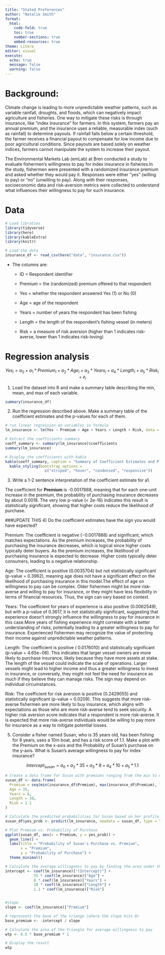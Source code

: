 ```yaml
---
title: "Stated Preferences"
author: "Natalie Smith"
format: 
  html:
    code-fold: true
    toc: true
    number-sections: true
    embed-resources: true
theme: Litera
editor: visual
execute:
  echo: true
  message: false
  warning: false
---
```


# Background:

Climate change is leading to more unpredictable weather patterns, such as variable rainfall, droughts, and floods, which can negatively impact agriculture and fisheries. One way to mitigate these risks is through insurance, like "index insurance" for farmers. In this system, farmers pay an annual premium, and the insurance uses a reliable, measurable index (such as rainfall) to determine payouts. If rainfall falls below a certain threshold, the farmer receives a financial payout to compensate for low income due to poor agricultural conditions. Since payouts are based solely on weather indices, farmers cannot manipulate the system to increase their payout.

The Environmental Markets Lab (emLab) at Bren conducted a study to evaluate fishermen’s willingness to pay for index insurance in fisheries.In the study, fishermen were presented with a randomized insurance premium and asked whether they would pay it. Responses were either "yes" (willing to pay) or "no" (unwilling to pay). Along with their responses, socioeconomic data and risk-aversion metrics were collected to understand what influences their willingness to pay for such insurance.

# Data

```r
# Load libraties
library(tidyverse)
library(here)
library(kableExtra)
library(knitr)

# Load the data
insurance_df <- read_csv(here("data", "insurance.csv"))

```

-   The columns are:
    -   ID = Respondent identifier

    -   Premium = the (randomized) premium offered to that respondent

    -   Yes = whether the respondent answered Yes (1) or No (0)

    -   Age = age of the respondent

    -   Years = number of years the respondent has been fishing

    -   Length = the length of the respondent's fishing vessel (in meters)

    -   Risk = a measure of risk aversion (higher than 1 indicates risk-averse, lower than 1 indicates risk-loving)

# Regression analysis

$$
Yes_{i} = a_{0} + a_{1}*Premium_{i} + a_{2}*Age_{i} + a_{3}*Years_{i} + a_{4}*Length_{i} + a_{5}*Risk_{i} + e_{i}
$$

1)  Load the dataset into R and make a summary table describing the min, mean, and max of each variable.

```r
summary(insurance_df)
```

2)  Run the regression described above. Make a summary table of the coefficient estimates and the p-values for each of them.

```r
# run linear regression on variables in formula
lm_insurance <- lm(Yes ~ Premium + Age + Years + Length + Risk, data = insurance_df)

# Extract the coefficients summary
coeff_summary <- summary(lm_insurance)$coefficients
summary(lm_insurance)

# Display the coefficients with kable
kable(coeff_summary, caption = "Summary of Coefficient Estimates and P-values") %>% 
  kable_styling(bootstrap_options = 
                  c("striped", "hover", "condensed", "responsive"))
```

3)  Write a 1-2 sentence interpretation of the coefficient estimate for a1.

The coefficient for **Premium** is -0.0017888, meaning that for each one-unit increase in the premium, the probability of purchasing insurance decreases by about 0.0018. The very low p-value (\< 2e-16) indicates this result is statistically significant, showing that higher costs reduce the likelihood of purchase.

###UPDATE THIS
4)  Do the coefficient estimates have the sign you would have expected?

Premium: The coefficient is negative (−0.0017888) and  significant, which matches expectations. As the premium increases, the probability of purchasing the insurance decreases, which is logical since higher costs typically deter buyers. As the premium increases, the likelihood of purchasing insurance is expected to decrease. Higher costs typically deter consumers, leading to a negative relationship.

Age: The coefficient is positive (0.0035704) but not statistically significant (p-value = 0.3962), meaning age does not have a significant effect on the likelihood of purchasing insurance in this model.The effect of age on willingness to pay can be complex. Older fishermen might be more risk-averse and willing to pay for insurance, or they might have less flexibility in terms of financial resources. Thus, the sign can vary based on context.

Years: The coefficient for years of experience is also positive (0.0062549), but with a p-value of 0.3617, it is not statistically significant, suggesting that experience doesn't strongly influence the willingness to pay for insurance in this case.More years of fishing experience might correlate with a better understanding of risks, potentially leading to a greater willingness to pay for insurance. Experienced fishermen may recognize the value of protecting their income against unpredictable weather patterns.

Length: The coefficient is positive (
0.0176010) and statistically significant (p-value = 4.65e−06). This indicates that larger vessel owners are more likely to purchase insurance, likely because they have more assets at stake. The length of the vessel could indicate the scale of operations. Larger vessels might lead to higher income and thus a greater willingness to invest in insurance, or conversely, they might not feel the need for insurance as much if they believe they can manage risks. The sign may depend on individual circumstances.

Risk: The coefficient for risk aversion is positive (0.2429055) and statistically significant (p-value = 0.0209). This suggests that more risk-averse fishermen are more likely to buy insurance, which aligns with expectations as those who are more risk-averse tend to seek security. A higher risk aversion score indicates that a respondent is more risk-averse. It is expected that more risk-averse individuals would be willing to pay more for insurance as a way to mitigate potential losses.

5)  Consider a fisher named Susan, who is 35 years old, has been fishing for 8 years, uses a 10m boat, and has a risk score of 1.1. Make a plot with the Premium on the x-axis and the Probability of Susan’s purchase on the y-axis. What is Susan’s average willingness to pay for index insurance?

$$
Intercept_{susan} = a_{0} + a_{2}*35 + a_{3}*8 + a_{4}*10 + a_{5}*1.1
$$

```r
# Create a data frame for Susan with premiums ranging from the min to max values in the insurance data
susan_df <- data.frame(
  Premium = seq(min(insurance_df$Premium), max(insurance_df$Premium), length.out = 100),
  Age = 35,
  Years = 8,
  Length = 10,
  Risk = 1.1
)

# Calculate the predicted probabilities for Susan based on her profile
susan_df$yes_prob <- predict(lm_insurance, newdata = susan_df, type = "response")

# Plot Premium vs. Probability of Purchase
ggplot(susan_df, aes(x = Premium, y = yes_prob)) +
  geom_line() +
  labs(title = "Probability of Susan's Purchase vs. Premium",
       x = "Premium",
       y = "Probability of Purchase") +
  theme_minimal()

# Calculate the average willingness to pay by finding the area under the curve
intercept <- coef(lm_insurance)["(Intercept)"] +
             35 * coef(lm_insurance)["Age"] +
             8 * coef(lm_insurance)["Years"] +
             10 * coef(lm_insurance)["Length"] +
             1.1 * coef(lm_insurance)["Risk"]


#slope
slope <- coef(lm_insurance)["Premium"]

# represents the base of the triange (where the slope hits 0)
base_premium <- -intercept / slope

# Calculate the area of the triangle for average willingness to pay
wtp <- 0.5 * base_premium * 1

# Display the result
wtp
```
